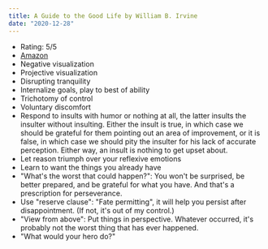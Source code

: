 ```yaml
---
title: A Guide to the Good Life by William B. Irvine
date: "2020-12-28"
---
```


- Rating: 5/5
- [Amazon](https://www.amazon.com/gp/product/0195374614)
- Negative visualization
- Projective visualization
- Disrupting tranquility
- Internalize goals, play to best of ability
- Trichotomy of control
- Voluntary discomfort
- Respond to insults with humor or nothing at all, the latter insults the insulter without insulting. Either the insult is true, in which case we should be grateful for them pointing out an area of improvement, or it is false, in which case we should pity the insulter for his lack of accurate perception. Either way, an insult is nothing to get upset about.
- Let reason triumph over your reflexive emotions
- Learn to want the things you already have
- "What's the worst that could happen?": You won't be surprised, be better prepared, and be grateful for what you have. And that's a prescription for perseverance.
- Use "reserve clause": "Fate permitting", it will help you persist after disappointment. (If not, it's out of my control.)
- "View from above": Put things in perspective. Whatever occurred, it's probably not the worst thing that has ever happened.
- "What would your hero do?"

